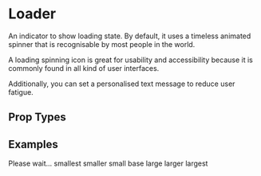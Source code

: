 

# Loader

<AssetCard className='float-right margin' component={Loader} />

An indicator to show loading state. By default, it uses a timeless animated spinner that is recognisable by most people in the world.

A loading spinning icon is great for usability and accessibility because it is commonly found in all kind of user interfaces.

Additionally, you can set a personalised text message to reduce user fatigue.

## Prop Types

<PropsTable component={Loader} />

## Examples
<CodeExample>
  <Loader />
</CodeExample>

<CodeExample desc='Blinking Loading Text'>
  <View fill style={{minHeight: 160}}>
    <Loader>Please wait...</Loader>
  </View>
</CodeExample>

<CodeExample desc='Loading Spinner Sizes'>
  <View style={style}>
    <Loader size='smallest'>smallest</Loader>
  </View>
  <View style={style}>
    <Loader size='smaller'>smaller</Loader>
  </View>
  <View style={style}>
    <Loader size='small'>small</Loader>
  </View>
  <View style={style}>
    <Loader>base</Loader>
  </View>
  <View style={style}>
    <Loader size='large'>large</Loader>
  </View>
  <View style={style}>
    <Loader size='larger'>larger</Loader>
  </View>
  <View style={style}>
    <Loader size='largest'>largest</Loader>
  </View>
</CodeExample>

<CodeExample desc='Custom Loader style'>
  <Loader iconClass='color-primary' />
</CodeExample>
